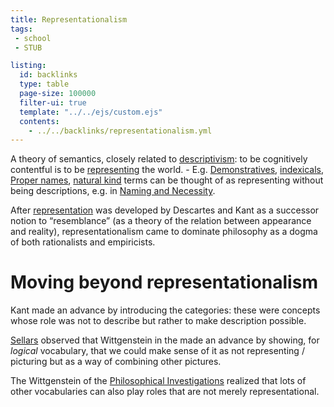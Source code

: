 ```yaml
---
title: Representationalism
tags:
 - school
 - STUB

listing:
  id: backlinks
  type: table
  page-size: 100000
  filter-ui: true
  template: "../../ejs/custom.ejs"
  contents:
    - ../../backlinks/representationalism.yml
---
```


A theory of semantics, closely related to [descriptivism](/docs/phil/Descriptivism.html): to be cognitively contentful is to be [representing](/docs/phil/Representation.html) the world.
 -   E.g. [Demonstratives](/docs/phil/Demonstratives.html), [indexicals](/docs/phil/Indexicals.html), [Proper names](/docs/phil/Proper names.html), [natural kind](/docs/phil/Natural kinds.html) terms can be thought of as representing without being descriptions, e.g. in [Naming and Necessity](/docs/phil/works/Naming and Necessity.html).

After [representation](/docs/phil/Representation.html) was developed by Descartes and Kant as a successor notion to "resemblance" (as a theory of the relation between appearance and reality), representationalism came to dominate philosophy as a dogma of both rationalists and empiricists. 

# Moving beyond representationalism

Kant made an advance by introducing the categories: these were concepts whose role was not to describe but rather to make description possible.

[Sellars](/docs/phil/people/Wilfrid Sellars.html) observed that Wittgenstein in the [](/docs/phil/works/Tractatus Logico-Philosophicus.html) made an advance by showing, for *logical* vocabulary, that we could make sense of it as not representing / picturing but as a way of combining other pictures.

The Wittgenstein of the [Philosophical Investigations](/docs/phil/works/Philosophical Investigations.html) realized that lots of other vocabularies can also play roles that are not merely representational.